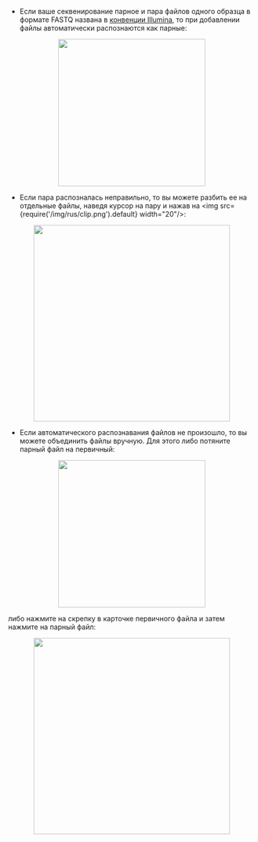 - Если ваше секвенирование парное и пара файлов одного образца в формате FASTQ названа
в [конвенции Illumina](https://support.illumina.com/help/BaseSpace_OLH_009008/Content/Source/Informatics/BS/NamingConvention_FASTQ-files-swBS.htm),
то при добавлении файлы автоматически распознаются как парные:

<p align="center">
<img src={require('/img/rus/4-14-pair.png').default} width="300"/>
</p>

- Если пара распозналась неправильно, то вы можете разбить ее на отдельные файлы, наведя курсор на пару и
нажав на <img src={require('/img/rus/clip.png').default} width="20"/>:

<p align="center">
<img src={require('/img/rus/unlink_pair.gif').default} width="400"/>
</p>

- Если автоматического распознавания файлов не произошло, то вы можете объединить файлы вручную.
Для этого либо потяните парный файл на первичный:

<p align="center">
<img src={require('/img/rus/create_pair.gif').default} width="300"/>
</p>

либо нажмите на скрепку в карточке первичного файла и затем нажмите на парный файл:

<p align="center">
<img src={require('/img/rus/primary_to_pair.gif').default} width="400"/>
</p>
